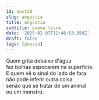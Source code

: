 ```yaml
---
id: post20
slug: angustia
title: Angústia
subtitle: poema livre
date: '2025-02-07T12:46:53.350Z'
draft: false
tags: [poesia]
---
```


Quem grita debaixo d'água  
faz bolhas espocarem na superfície.  
E quem vê o sinal do lado de fora  
não pode inferir outra coisa  
senão que se tratar de um animal  
ou um monstro.